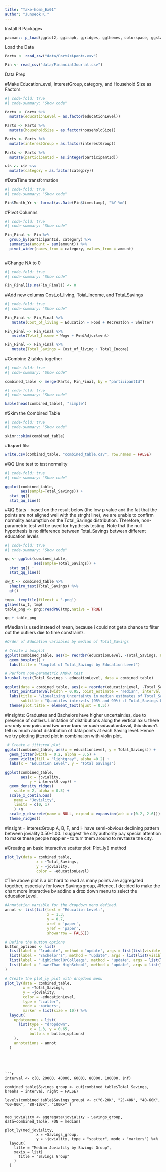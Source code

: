 ```yaml
---
title: "Take-home_Ex01"
author: "Junseok K."
---
```


Install R Packages

```r
pacman:: p_load(ggplot2, ggiraph, ggridges, ggthemes, colorspace, ggstatsplot, rstatix, gt, patchwork, tidyverse, patchwork, ggdist, png, gganimate, dplyr, skimr, knitr, rstatix, gt, plotly, DT, scales)
```

Load the Data

```r
Parts <- read_csv("data/Participants.csv")
```

```r
Fin <- read_csv("data/FinancialJournal.csv")
```

Data Prep

#Make EducationLevel, interestGroup, category, and Household Size as Factors

```r
#| code-fold: true
#| code-summary: "Show code"

Parts <- Parts %>%
  mutate(educationLevel = as.factor(educationLevel))

Parts <- Parts %>%
  mutate(householdSize = as.factor(householdSize))

Parts <- Parts %>%
  mutate(interestGroup = as.factor(interestGroup))

Parts <- Parts %>%
  mutate(participantId = as.integer(participantId))

Fin <- Fin %>%
  mutate(category = as.factor(category))
```

#DateTime transformation

```r
#| code-fold: true
#| code-summary: "Show code"

Fin$Month_Yr <- format(as.Date(Fin$timestamp), "%Y-%m")
```

#Pivot Columns

```r
#| code-fold: true
#| code-summary: "Show code"

Fin_Final <- Fin %>%
  group_by(participantId, category) %>%
  summarise(amount = sum(amount)) %>%
  pivot_wider(names_from = category, values_from = amount)
  
```

#Change NA to 0

```r
#| code-fold: true
#| code-summary: "Show code"

Fin_Final[is.na(Fin_Final)] <- 0
```

#Add new columns Cost_of_living, Total_Income, and Total_Savings

```r
#| code-fold: true
#| code-summary: "Show code"

Fin_Final <- Fin_Final %>%
   mutate(Cost_of_living = Education + Food + Recreation + Shelter)

Fin_Final <- Fin_Final %>%
   mutate(Total_Income = Wage + RentAdjustment)

Fin_Final <- Fin_Final %>%
   mutate(Total_Savings = Cost_of_living + Total_Income)

```

#Combine 2 tables together

```r
#| code-fold: true
#| code-summary: "Show code"

combined_table <- merge(Parts, Fin_Final, by = "participantId")
```

```r
#| code-fold: true
#| code-summary: "Show code"

kable(head(combined_table), "simple")
```

#Skim the Combined Table

```r
#| code-fold: true
#| code-summary: "Show code"

skimr::skim(combined_table)
```

#Export file

```r
write.csv(combined_table, "combined_table.csv", row.names = FALSE)
```

#QQ Line test to test normality

```r
#| code-fold: true
#| code-summary: "Show code"

ggplot(combined_table,
       aes(sample=Total_Savings)) +
  stat_qq()
  stat_qq_line()
```

#QQ Stats - based on the result below (the low p value and the fat that the points are not aligned well with the stright line), we are unable to confirm normality assumption on the Total_Savings distribution. Therefore, non-parametric test will be used for hypthesis testing. Note that the null hypothesis is no difference between Total_Savings between different education levels

```r
#| code-fold: true
#| code-summary: "Show code"

qq <- ggplot(combined_table,
             aes(sample=Total_Savings)) +
  stat_qq() +
  stat_qq_line()

sw_t <- combined_table %>%
  shapiro_test(Total_Savings) %>%
  gt()

tmp<- tempfile(fileext = '.png')
gtsave(sw_t, tmp)
table_png <- png::readPNG(tmp,native = TRUE)

qq + table_png
```

#Median is used instead of mean, because i could not get a chance to filter out the outliers due to time constraints.

```r

#Order of Education variables by median of Total_Savings

# Create a boxplot
ggplot(combined_table, aes(x= reorder(educationLevel, -Total_Savings, FUN = median), y=Total_Savings)) +
  geom_boxplot() +
  labs(title = "Boxplot of Total_Savings by Education Level")

# Perform non-parametric ANOVA test
kruskal.test(Total_Savings ~ educationLevel, data = combined_table)

```

```r

ggplot(data = combined_table, aes(x = reorder(educationLevel, -Total_Savings, FUN = median), y = Total_Savings)) +
  stat_pointinterval(width = 0.95, point_estimate = "median", interval = "qi", point_color = "red")+
  labs(title = "Visualising Uncertainty in median estimates of Total_Savings by Education Level", 
       subtitle = "Quantiles intervals (95% and 99%) of Total_Savings by Education level")
  theme(plot.title = element_text(hjust = 0.5))
```

#Insights: Graduates and Bachelors have higher uncertainties, due to presence of outliers.
Limitation of distributions along the vertical axis: there are only one point and two error bars for each educationLevel, this doesn't tell us much about distribution of data points at each Saving level. Hence we try plotting jittered plot in combination with violin plot.


```r
 # Create a jittered plot
ggplot(combined_table, aes(x = educationLevel, y = Total_Savings)) +
  geom_jitter(width = 0.2, alpha = 0.5) +
  geom_violin(fill = "lightgray", alpha =0.2) +
  labs(x = "Education Level", y = "Total Savings")
```


```r
ggplot(combined_table, 
       aes(x = joviality, 
           y = interestGroup)) +
  geom_density_ridges(
    scale = 2, alpha = 0.5) +
  scale_x_continuous(
    name = "Joviality",
    limits = c(0, 1)
    ) +n
  scale_y_discrete(name = NULL, expand = expansion(add = c(0.2, 2.6))) +
  theme_ridges()
```
#insight = interestGroup A, B, F, and H have semi-obvious declining pattern between joviality 0.50-1.00.
I suggest the city authority pay special attention to make these people happier - to turn them around to revitalize the city.

#Creating an basic interactive scatter plot: Plot_ly() method

```r
plot_ly(data = combined_table,
              x = ~Total_Savings,
              y = ~joviality,
              color = ~educationLevel)
```


#The above plot is a bit hard to read as many points are aggregated together, especially for lower Savings group, 
#Hence, I decided to make the chart more interactive by adding a drop down menu to select the educationLevel. 

```r

#Annotation variable for the dropdown menu defined.
annot <- list(list(text = "Education Level:",
                   x = 1.3,
                   y = 0.7,
                   xref = 'paper',
                   yref = 'paper',
                   showarrow = FALSE))

# Define the button options
button_options <- list(
  list(label = "Graduate", method = "update", args = list(list(visible = c(FALSE, TRUE, FALSE, FALSE)))),
  list(label = "Bachelor's", method = "update", args = list(list(visible = c(TRUE, FALSE, FALSE, FALSE)))),
  list(label = "HighSchoolOrColleage", method = "update", args = list(list(visible = c(FALSE, FALSE, TRUE, FALSE)))),
  list(label = "LowerThan HighSchool", method = "update", args = list(list(visible = c(FALSE, FALSE, FALSE, TRUE))))
)

# Create the plot_ly plot with dropdown menu
plot_ly(data = combined_table,
        x = ~Total_Savings,
        y = ~joviality,
        color = ~educationLevel,
        type = "scatter",
        mode = "markers",
        marker = list(size = 10)) %>%
  layout(
    updatemenus = list(
      list(type = "dropdown",
           x = 1.3, y = 0.65,
           buttons = button_options)
    ),
    annotations = annot
  )
```
```




```r


interval <- c(0, 20000, 40000, 60000, 80000, 100000, Inf)

combined_table$Savings_group <- cut(combined_table$Total_Savings, breaks = interval, right = FALSE)

levels(combined_table$Savings_group) <- c("0-20K", "20-40K", "40-60K", "60-80K", "80-100K", "100K+" )

                                      
med_joviality <- aggregate(joviality ~ Savings_group, data=combined_table, FUN = median) 

plot_ly(med_joviality, 
              x = ~Savings_group,
              y = ~joviality, type = "scatter", mode = "markers") %>%
  layout(
    title = "Median Joviality by Savings Group",
    xaxis = list(
      title = "Savings Group"
    )
  )

```


